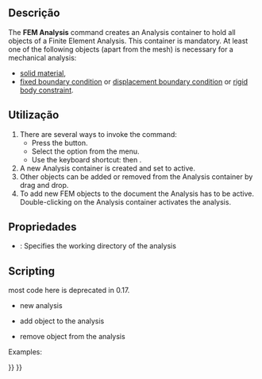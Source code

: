 <languages/>
<div class="mw-translate-fuzzy">
{{Docnav
|
|[[FEM_MaterialSolid/pt-br|Material para sólidos]]
|[[FEM_Workbench/pt-br|FEM]]
|IconL=
|IconR=FEM_MaterialSolid.svg
|IconC=Workbench_FEM.svg
}}
</div>

{{GuiCommand
|Name=FEM Analysis
|MenuLocation=Model → New Analysis
|Workbenches=[[FEM_Workbench|FEM]]
|Shortcut={{KEY|S}} {{KEY|A}}
|SeeAlso=[[FEM_tutorial|FEM tutorial]]
}}

<span id="Description"></span>
==Descrição==

The '''FEM Analysis''' command creates an Analysis container to hold all objects of a Finite Element Analysis. This container is mandatory. At least one of the following objects (apart from the mesh) is necessary for a mechanical analysis:
* [[FEM_MaterialSolid|solid material]],
* [[FEM_ConstraintFixed|fixed boundary condition]] or [[FEM_ConstraintDisplacement|displacement boundary condition]] or [[FEM_ConstraintRigidBody|rigid body constraint]].

<span id="Usage"></span>
==Utilização==

# There are several ways to invoke the command:
#* Press the {{Button|[[Image:FEM_Analysis.svg|16px]] [[FEM_Analysis|New Analysis]]}} button.
#* Select the {{MenuCommand|Model → [[Image:FEM_Analysis.svg|16px]] New Analysis}} option from the menu.
#* Use the keyboard shortcut: {{KEY|S}} then {{KEY|A}}.
# A new Analysis container is created and set to active.
# Other objects can be added or removed from the Analysis container by drag and drop.
# To add new FEM objects to the document the Analysis has to be active. Double-clicking on the Analysis container activates the analysis.

<span id="Properties"></span>
==Propriedades==

* {{PropertyData|OutpuDir}}: Specifies the working directory of the analysis

==Scripting==

most code here is deprecated in 0.17.
* new analysis
{{Code|code=
MechanicalAnalysis.makeMechanicalAnalysis( name )
}}

* add object to the analysis
{{Code|code=
App.ActiveDocument.MechanicalAnalysis.Member = App.ActiveDocument.MechanicalAnalysis.Member + [ (object) ]
}}

* remove object from the analysis
{{Code|code=
member = App.ActiveDocument.MechanicalAnalysis.Member
member.remove( documentobject )
 App.ActiveDocument.MechanicalAnalysis.Member = member
}}

Examples:
{{Code|code=
import MechanicalAnalysis
analysis = MechanicalAnalysis.makeMechanicalAnalysis("MechanicalAnalysis")
FemGui.setActiveAnalysis(analysis)

addobj = App.ActiveDocument.getObject("MechanicalMaterial")
App.ActiveDocument.MechanicalAnalysis.Member = App.ActiveDocument.MechanicalAnalysis.Member + [addobj]

removeobj = App.ActiveDocument.getObject("MechanicalMaterial")
member = App.ActiveDocument.MechanicalAnalysis.Member
member.remove(removeobj)
App.ActiveDocument.MechanicalAnalysis.Member = member
}}


<div class="mw-translate-fuzzy">
{{Docnav
|
|[[FEM_MaterialSolid/pt-br|Material para sólidos]]
|[[FEM_Workbench/pt-br|FEM]]
|IconL=
|IconR=FEM_MaterialSolid.svg
|IconC=Workbench_FEM.svg
}}
</div>

{{FEM Tools navi{{#translation:}}}}
{{Userdocnavi{{#translation:}}}}